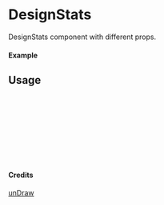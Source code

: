 
<Meta of={DesignStats} title="unDraw/DesignStats" />

# DesignStats

DesignStats component with different props.

#### Example

<Canvas of={DesignStats.Primary} />

## Usage

```ts
import { DesignStats } from "yadl-ui";

const Example = () => {
  return (
      <DesignStats />
  );
};

export default Example;
```

#### Credits
[unDraw](https://undraw.co/illustrations)
